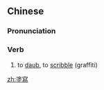 {{also|涂写}}
==Chinese==
{{zh-forms|s=涂写}}

===Pronunciation===
{{zh-pron
|m=túxiě
|c=tou4 se2
|cat=v
}}

===Verb===
{{zh-verb}}

# to [[daub]], to [[scribble]] (graffiti)

[[zh:塗寫]]